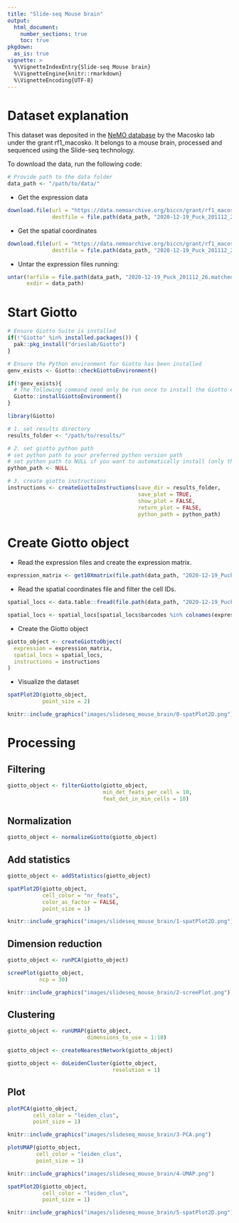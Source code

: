 ```yaml
---
title: "Slide-seq Mouse brain"
output: 
  html_document:
    number_sections: true
    toc: true
pkgdown:
  as_is: true
vignette: >
  %\VignetteIndexEntry{Slide-seq Mouse brain}
  %\VignetteEngine{knitr::rmarkdown}
  %\VignetteEncoding{UTF-8}
---
```

  
# Dataset explanation
  
This dataset was deposited in the [NeMO database](https://nemoarchive.org) by the Macosko lab under the grant rf1_macosko. It belongs to a mouse brain, processed and sequenced using the Slide-seq technology. 
  
To download the data, run the following code:
  
```r
# Provide path to the data folder
data_path <- "/path/to/data/"
```

- Get the expression data

```r
download.file(url = "https://data.nemoarchive.org/biccn/grant/rf1_macosko/macosko/spatial_transcriptome/cellgroup/Slide-seq/mouse/processed/counts/2020-12-19_Puck_201112_26.matched.digital_expression.mex.tar.gz",
              destfile = file.path(data_path, "2020-12-19_Puck_201112_26.matched.digital_expression.mex.tar.gz"))
```

- Get the spatial coordinates

```r
download.file(url = "https://data.nemoarchive.org/biccn/grant/rf1_macosko/macosko/spatial_transcriptome/cellgroup/Slide-seq/mouse/processed/other/2020-12-19_Puck_201112_26.BeadLocationsForR.csv.tar",
              destfile = file.path(data_path, "2020-12-19_Puck_201112_26.BeadLocationsForR.csv.tar"))
```

- Untar the expression files running:

```r
untar(tarfile = file.path(data_path, "2020-12-19_Puck_201112_26.matched.digital_expression.mex.tar.gz"), 
      exdir = data_path)
```

# Start Giotto

```r
# Ensure Giotto Suite is installed
if(!"Giotto" %in% installed.packages()) {
  pak::pkg_install("drieslab/Giotto")
}

# Ensure the Python environment for Giotto has been installed
genv_exists <- Giotto::checkGiottoEnvironment()

if(!genv_exists){
  # The following command need only be run once to install the Giotto environment
  Giotto::installGiottoEnvironment()
}
```

```r
library(Giotto)

# 1. set results directory
results_folder <- "/path/to/results/"

# 2. set giotto python path
# set python path to your preferred python version path
# set python path to NULL if you want to automatically install (only the 1st time) and use the giotto miniconda environment
python_path <- NULL

# 3. create giotto instructions
instructions <- createGiottoInstructions(save_dir = results_folder, 
                                         save_plot = TRUE, 
                                         show_plot = FALSE, 
                                         return_plot = FALSE, 
                                         python_path = python_path)
```

# Create Giotto object

- Read the expression files and create the expression matrix.

```r
expression_matrix <- get10Xmatrix(file.path(data_path, "2020-12-19_Puck_201112_26.matched.digital_expression"))
```

- Read the spatial coordinates file and filter the cell IDs.

```r
spatial_locs <- data.table::fread(file.path(data_path, "2020-12-19_Puck_201112_26.BeadLocationsForR.csv.tar"))

spatial_locs <- spatial_locs[spatial_locs$barcodes %in% colnames(expression_matrix),]
```

- Create the Giotto object 

```r
giotto_object <- createGiottoObject(
  expression = expression_matrix,
  spatial_locs = spatial_locs,
  instructions = instructions
)
```

- Visualize the dataset

```r
spatPlot2D(giotto_object,
           point_size = 2)
```

```r
knitr::include_graphics("images/slideseq_mouse_brain/0-spatPlot2D.png")
```

# Processing

## Filtering

```r
giotto_object <- filterGiotto(giotto_object,
                              min_det_feats_per_cell = 10,
                              feat_det_in_min_cells = 10)
```

## Normalization

```r
giotto_object <- normalizeGiotto(giotto_object)
```

## Add statistics

```r
giotto_object <- addStatistics(giotto_object)

spatPlot2D(giotto_object,
           cell_color = "nr_feats",
           color_as_factor = FALSE,
           point_size = 1)
```

```r
knitr::include_graphics("images/slideseq_mouse_brain/1-spatPlot2D.png")
```

## Dimension reduction

```r
giotto_object <- runPCA(giotto_object)

screePlot(giotto_object, 
          ncp = 30)
```

```r
knitr::include_graphics("images/slideseq_mouse_brain/2-screePlot.png")
```

## Clustering

```r
giotto_object <- runUMAP(giotto_object,
                         dimensions_to_use = 1:10)

giotto_object <- createNearestNetwork(giotto_object)

giotto_object <- doLeidenCluster(giotto_object,
                                 resolution = 1)
```

## Plot

```r
plotPCA(giotto_object,
        cell_color = "leiden_clus",
        point_size = 1)
```

```r
knitr::include_graphics("images/slideseq_mouse_brain/3-PCA.png")
```

```r
plotUMAP(giotto_object,
         cell_color = "leiden_clus",
         point_size = 1)
```

```r
knitr::include_graphics("images/slideseq_mouse_brain/4-UMAP.png")
```

```r
spatPlot2D(giotto_object,
           cell_color = "leiden_clus",
           point_size = 1)
```

```r
knitr::include_graphics("images/slideseq_mouse_brain/5-spatPlot2D.png")
```


